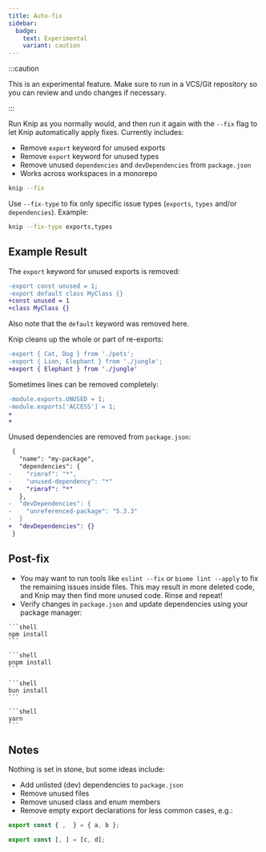 ```yaml
---
title: Auto-fix
sidebar:
  badge:
    text: Experimental
    variant: caution
---
```



:::caution

This is an experimental feature. Make sure to run in a VCS/Git repository so you
can review and undo changes if necessary.

:::

Run Knip as you normally would, and then run it again with the `--fix` flag to
let Knip automatically apply fixes. Currently includes:

- Remove `export` keyword for unused exports
- Remove `export` keyword for unused types
- Remove unused `dependencies` and `devDependencies` from `package.json`
- Works across workspaces in a monorepo

```sh
knip --fix
```

Use `--fix-type` to fix only specific issue types (`exports`, `types` and/or
`dependencies`). Example:

```sh
knip --fix-type exports,types
```

## Example Result

The `export` keyword for unused exports is removed:

```diff title="file.js"
-export const unused = 1;
-export default class MyClass {}
+const unused = 1
+class MyClass {}
```

Also note that the `default` keyword was removed here.

Knip cleans up the whole or part of re-exports:

```diff title="file.js"
-export { Cat, Dog } from './pets';
-export { Lion, Elephant } from './jungle';
+export { Elephant } from './jungle'
```

Sometimes lines can be removed completely:

```diff title="file.js"
-module.exports.UNUSED = 1;
-module.exports['ACCESS'] = 1;
+
+
```

Unused dependencies are removed from `package.json`:

```diff title="package.json"
 {
   "name": "my-package",
   "dependencies": {
-    "rimraf": "*",
-    "unused-dependency": "*"
+    "rimraf": "*"
   },
-  "devDependencies": {
-    "unreferenced-package": "5.3.3"
-  }
+  "devDependencies": {}
 }
```

## Post-fix

- You may want to run tools like `eslint --fix` or `biome lint --apply` to fix
  the remaining issues inside files. This may result in more deleted code, and
  Knip may then find more unused code. Rinse and repeat!
- Verify changes in `package.json` and update dependencies using your package
  manager:

<Tabs>
  <TabItem label="npm">

    ```shell
    npm install
    ```

  </TabItem>

  <TabItem label="pnpm">

    ```shell
    pnpm install
    ```

  </TabItem>

  <TabItem label="bun">

    ```shell
    bun install
    ```

  </TabItem>

  <TabItem label="yarn">

    ```shell
    yarn
    ```

  </TabItem>
</Tabs>

## Notes

Nothing is set in stone, but some ideas include:

- Add unlisted (dev) dependencies to `package.json`
- Remove unused files
- Remove unused class and enum members
- Remove empty export declarations for less common cases, e.g.:

```ts
export const { ,  } = { a, b };

export const [, ] = [c, d];
```
